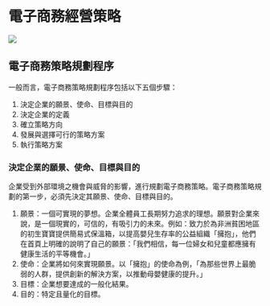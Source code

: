# 電子商務經營策略 {#strategies}

![](image/server_room.jpg)

## 電子商務策略規劃程序

一般而言，電子商務策略規劃程序包括以下五個步驟：

1. 決定企業的願景、使命、目標與目的
2. 決定企業的定義
3. 確立策略方向
4. 發展與選擇可行的策略方案
5. 執行策略方案

### 決定企業的願景、使命、目標與目的

企業受到外部環境之機會與威脅的影響，進行規劃電子商務策略。電子商務策略規劃的第一步，必須先決定其願景、使命、目標與目的。

1. 願景：一個可實現的夢想。企業全體員工長期努力追求的理想。願景對企業來說，是一個現實的，可信的，有吸引力的未來。例如：致力於為非洲貧困地區的初生寶寶提供簡易式保溫箱，以提高嬰兒生存率的公益組織「擁抱」，他們在首頁上明確的說明了自己的願景：「我們相信，每一位婦女和兒童都應擁有健康生活的平等機會。」
2. 使命：企業將如何來實現願景。以「擁抱」的使命為例，「為那些世界上最脆弱的人群，提供創新的解決方案，以推動母嬰健康的提升。」
3. 目標：企業想要達成的一般化結果。
4. 目的：特定且量化的目標。

